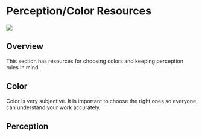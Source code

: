 # Perception/Color Resources {#percept}

![](images/banners/banner_percept.png)

## Overview

This section has resources for choosing colors and keeping perception rules in mind.

## Color

Color is very subjective. It is important to choose the right ones so everyone can understand your work accurately.

## Perception







